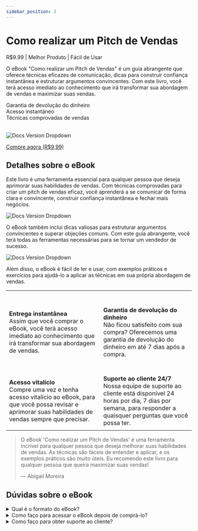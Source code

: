 ```yaml
---
sidebar_position: 2
---
```


# Como realizar um Pitch de Vendas
R$9.99 <icon icon="fa-solid fa-star" size="lg" color="#ffbb00" /><icon icon="fa-solid fa-star" size="lg" color="#ffbb00" /><icon icon="fa-solid fa-star" size="lg" color="#ffbb00" /><icon icon="fa-solid fa-star" size="lg" color="#ffbb00" /><icon icon="fa-solid fa-star" size="lg" color="#ffbb00" />
  | Melhor Produto | Fácil de Usar

O eBook "Como realizar um Pitch de Vendas" é um guia abrangente que oferece técnicas eficazes de comunicação, dicas para construir confiança instantânea e estruturar argumentos convincentes. Com este livro, você terá acesso imediato ao conhecimento que irá transformar sua abordagem de vendas e maximizar suas vendas.

<icon icon="fa-regulard fa-circle-check" size="lg" color="#00d652" /> Garantia de devolução do dinheiro <br/>
<icon icon="fa-regulard fa-circle-check" size="lg" color="#00d652" /> Acesso instantâneo <br/>
<icon icon="fa-regulard fa-circle-check" size="lg" color="#00d652" /> Técnicas comprovadas de vendas <br/><br/>

![Docs Version Dropdown](./img/pitchVendas1.jpg#rounded)

[<Link className="button button--primary button--lg"> Compre agora (R$9,99)</Link>](htpps://www.google.com)

## Detalhes sobre o eBook

Este livro é uma ferramenta essencial para qualquer pessoa que deseja aprimorar suas habilidades de vendas. Com técnicas comprovadas para criar um pitch de vendas eficaz, você aprenderá a se comunicar de forma clara e convincente, construir confiança instantânea e fechar mais negócios.

![Docs Version Dropdown](./img/pitchVendas2.jpg#rounded)

O eBook também inclui dicas valiosas para estruturar argumentos convincentes e superar objeções comuns. Com este guia abrangente, você terá todas as ferramentas necessárias para se tornar um vendedor de sucesso.

![Docs Version Dropdown](./img/pitchVendas3.jpg#rounded)

Além disso, o eBook é fácil de ler e usar, com exemplos práticos e exercícios para ajudá-lo a aplicar as técnicas em sua própria abordagem de vendas.


|   |  |
| ------------- | ------------- |
| <icon icon="fa-regulard fa-circle-check" size="2xl"/><br/><br/><b>Entrega instantânea</b><br/>Assim que você comprar o eBook, você terá acesso imediato ao conhecimento que irá transformar sua abordagem de vendas. | <icon icon="fa-regulard fa-circle-arrow-up" size="2xl"/><br/><br/><b>Garantia de devolução do dinheiro</b><br/>Não ficou satisfeito com sua compra? Oferecemos uma garantia de devolução do dinheiro em até 7 dias após a compra. |
| <icon icon="fa-regulard fa-circle-play" size="2xl"/><br/><br/><b>Acesso vitalício</b><br/>Compre uma vez e tenha acesso vitalício ao eBook, para que você possa revisar e aprimorar suas habilidades de vendas sempre que precisar. | <icon icon="fa-regulard fa-circle-plus" size="2xl"/><br/><br/><b>Suporte ao cliente 24/7</b><br/>Nossa equipe de suporte ao cliente está disponível 24 horas por dia, 7 dias por semana, para responder a quaisquer perguntas que você possa ter. |
|   |  |

> O eBook 'Como realizar um Pitch de Vendas' é uma ferramenta incrível para qualquer pessoa que deseja melhorar suas habilidades de vendas. As técnicas são fáceis de entender e aplicar, e os exemplos práticos são muito úteis. Eu recomendo este livro para qualquer pessoa que queira maximizar suas vendas!
>
> — Abigail Moreira

## Dúvidas sobre o eBook

<details>
<summary>Qual é o formato do eBook?</summary>
<div>O eBook está em formato PDF e pode ser lido em qualquer dispositivo compatível (Celular, Kindle, iPad, etc.).</div>
</details>
<details>
<summary>Como faço para acessar o eBook depois de comprá-lo?</summary>
<div>Assim que você comprar o eBook, você receberá um link de download por e-mail. Basta clicar no link para baixar o eBook e começar a ler imediatamente.</div>
</details>
<details>
<summary>Como faço para obter suporte ao cliente?</summary>
<div>Nossa equipe de suporte ao cliente está disponível 24 horas por dia, 7 dias por semana, para responder a quaisquer perguntas que você possa ter. Você pode entrar em contato conosco por e-mail ou chat ao vivo em nosso site.</div>
</details>